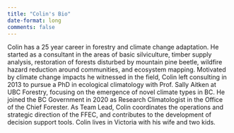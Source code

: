 ```yaml
---
title: "Colin's Bio"
date-format: long
comments: false
---
```


Colin has a 25 year career in forestry and climate change adaptation. He started as a consultant 
in the areas of basic silviculture, timber supply analysis, restoration of forests disturbed by 
mountain pine beetle, wildfire hazard reduction around communities, and ecosystem mapping. 
Motivated by climate change impacts he witnessed in the field, Colin left consulting in 2013 to 
pursue a PhD in ecological climatology with Prof. Sally Aitken at UBC Forestry, focusing on the 
emergence of novel climate types in BC. He joined the BC Government in 2020 as Research 
Climatologist in the Office of the Chief Forester. As Team Lead, Colin coordinates the 
operations and strategic direction of the FFEC, and contributes to the development of decision 
support tools. Colin lives in Victoria with his wife and two kids. 